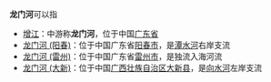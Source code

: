 '''龙门河'''可以指
*[[增江|增江]]：中游称'''龙门河'''，位于中国[[广东省|广东省]]
*[[龙门河_(阳春)|龙门河 (阳春)]]：位于中国广东省[[阳春市|阳春市]]，是[[潭水河|潭水河]]右岸支流
*[[龙门河_(雷州)|龙门河 (雷州)]]：位于中国广东省[[雷州市|雷州市]]，是独流入海河流
*[[龙门河_(大新)|龙门河 (大新)]]：位于中国[[广西壮族自治区|广西壮族自治区]][[大新县|大新县]]，是[[向水河|向水河]]左岸支流


{{disambig|L|Cat=三字中国地名消歧义}}